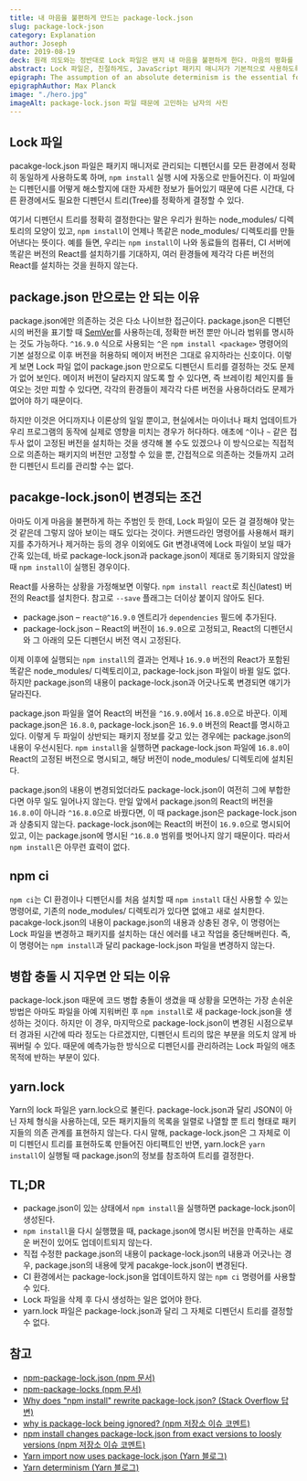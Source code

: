 ```yaml
---
title: 내 마음을 불편하게 만드는 package-lock.json
slug: package-lock-json
category: Explanation
author: Joseph
date: 2019-08-19
deck: 원래 의도와는 정반대로 Lock 파일은 왠지 내 마음을 불편하게 한다. 마음의 평화를 위해 몇몇 포인트를 정리했다.
abstract: Lock 파일은, 친절하게도, JavaScript 패키지 매니저가 기본적으로 사용하도록 되어있는 데다가, 그 목적이 개발자가 느끼기에는 너무나도 직관적이라, 큰 거부감 없이 받아들이고 사용하게 되는 경향이 있다. 하지만 이런 친절함이나 직관성과는 별개로, 올바르게 사용하고 있는 건지에 대한 확신을 얻기가 어렵다. 이 글은 신경 쓰이는 Lock 파일의 몇몇 포인트를 정리한 것이다.
epigraph: The assumption of an absolute determinism is the essential foundation of every scientific enquiry.
epigraphAuthor: Max Planck
image: "./hero.jpg"
imageAlt: package-lock.json 파일 때문에 고민하는 남자의 사진
---
```


## Lock 파일

pacakge-lock.json 파일은 패키지 매니저로 관리되는 디펜던시를 모든 환경에서 정확히 동일하게 사용하도록 하며, `npm install` 실행 시에 자동으로 만들어진다. 이 파일에는 디펜던시를 어떻게 해소할지에 대한 자세한 정보가 들어있기 때문에 다른 시간대, 다른 환경에서도 필요한 디펜던시 트리(Tree)를 정확하게 결정할 수 있다.

여기서 디펜던시 트리를 정확히 결정한다는 말은 우리가 원하는 node_modules/ 디렉토리의 모양이 있고, `npm install`이 언제나 똑같은 node_modules/ 디렉토리를 만들어낸다는 뜻이다. 예를 들면, 우리는 `npm install`이 나와 동료들의 컴퓨터, CI 서버에 똑같은 버전의 React를 설치하기를 기대하지, 여러 환경들에 제각각 다른 버전의 React를 설치하는 것을 원하지 않는다.

## package.json 만으로는 안 되는 이유

package.json에만 의존하는 것은 다소 나이브한 접근이다. package.json은 디펜던시의 버전을 표기할 때 [SemVer](https://semver.org)를 사용하는데, 정확한 버전 뿐만 아니라 범위를 명시하는 것도 가능하다. `^16.9.0` 식으로 사용되는 `^`은 `npm install <package>` 명령어의 기본 설정으로 이후 버전을 허용하되 메이저 버전은 그대로 유지하라는 신호이다. 이렇게 보면 Lock 파일 없이 package.json 만으로도 디펜던시 트리를 결정하는 것도 문제가 없어 보인다. 메이저 버전이 달라지지 않도록 할 수 있다면, 즉 브레이킹 체인지를 들여오는 것만 피할 수 있다면, 각각의 환경들이 제각각 다른 버전을 사용하더라도 문제가 없어야 하기 때문이다.

하지만 이것은 어디까지나 이론상의 일일 뿐이고, 현실에서는 마이너나 패치 업데이트가 우리 프로그램의 동작에 실제로 영향을 미치는 경우가 허다하다. 애초에 `^`이나 `~` 같은 접두사 없이 고정된 버전을 설치하는 것을 생각해 볼 수도 있겠으나 이 방식으로는 직접적으로 의존하는 패키지의 버전만 고정할 수 있을 뿐, 간접적으로 의존하는 것들까지 고려한 디펜던시 트리를 관리할 수는 없다.

## pacakge-lock.json이 변경되는 조건

아마도 이게 마음을 불편하게 하는 주범인 듯 한데, Lock 파일이 모든 걸 결정해야 맞는 것 같은데 그렇지 않아 보이는 때도 있다는 것이다. 커맨드라인 명령어를 사용해서 패키지를 추가하거나 제거하는 등의 경우 이외에도 Git 변경내역에 Lock 파일이 보일 때가 간혹 있는데, 바로 package-lock.json과 package.json이 제대로 동기화되지 않았을 때 `npm install`이 실행된 경우이다.

React를 사용하는 상황을 가정해보면 이렇다. `npm install react`로 최신(latest) 버전의 React를 설치한다. 참고로 `--save` 플래그는 더이상 붙이지 않아도 된다.

- package.json – `react@^16.9.0` 엔트리가 `dependencies` 필드에 추가된다.
- package-lock.json – React의 버전이 `16.9.0`으로 고정되고, React의 디펜던시와 그 아래의 모든 디펜던시 버전 역시 고정된다.

이제 이후에 실행되는 `npm install`의 결과는 언제나 `16.9.0` 버전의 React가 포함된 똑같은 node_modules/ 디렉토리이고, package-lock.json 파일이 바뀔 일도 없다. 하지만 package.json의 내용이 package-lock.json과 어긋나도록 변경되면 얘기가 달라진다.

package.json 파일을 열어 React의 버전을 `^16.9.0`에서 `16.8.0`으로 바꾼다. 이제 package.json은 `16.8.0`, package-lock.json은 `16.9.0` 버전의 React를 명시하고 있다. 이렇게 두 파일이 상반되는 패키지 정보를 갖고 있는 경우에는 package.json의 내용이 우선시된다. `npm install`을 실행하면 package-lock.json 파일에 `16.8.0`이 React의 고정된 버전으로 명시되고, 해당 버전이 node_modules/ 디렉토리에 설치된다.

package.json의 내용이 변경되었더라도 package-lock.json이 여전히 그에 부합한다면 아무 일도 일어나지 않는다. 만일 앞에서 package.json의 React의 버전을 `16.8.0`이 아니라 `^16.8.0`으로 바꿨다면, 이 때 package.json은 package-lock.json과 상충되지 않는다. package-lock.json에는 React의 버전이 `16.9.0`으로 명시되어 있고, 이는 package.json에 명시된 `^16.8.0` 범위를 벗어나지 않기 때문이다. 따라서 `npm install`은 아무런 효력이 없다.

## npm ci

`npm ci`는 CI 환경이나 디펜던시를 처음 설치할 때 `npm install` 대신 사용할 수 있는 명령어로, 기존의 node_modules/ 디렉토리가 있다면 없애고 새로 설치한다. pacakge-lock.json의 내용이 package.json의 내용과 상충된 경우, 이 명령어는 Lock 파일을 변경하고 패키지를 설치하는 대신 에러를 내고 작업을 중단해버린다. 즉, 이 명령어는 `npm install`과 달리 package-lock.json 파일을 변경하지 않는다.

## 병합 충돌 시 지우면 안 되는 이유

package-lock.json 때문에 코드 병합 충돌이 생겼을 때 상황을 모면하는 가장 손쉬운 방법은 아마도 파일을 아예 지워버린 후 `npm install`로 새 package-lock.json을 생성하는 것이다. 하지만 이 경우, 마지막으로 package-lock.json이 변경된 시점으로부터 경과된 시간에 따라 정도는 다르겠지만, 디펜던시 트리의 많은 부분을 의도치 않게 바꿔버릴 수 있다. 때문에 예측가능한 방식으로 디펜던시를 관리하려는 Lock 파일의 애초 목적에 반하는 부분이 있다.

## yarn.lock

Yarn의 lock 파일은 yarn.lock으로 불린다. package-lock.json과 달리 JSON이 아닌 자체 형식을 사용하는데, 모든 패키지들의 목록을 일렬로 나열할 뿐 트리 형태로 패키지들의 의존 관계를 표현하지 않는다. 다시 말해, package-lock.json은 그 자체로 이미 디펜던시 트리를 표현하도록 만들어진 아티팩트인 반면, yarn.lock은 `yarn install`이 실행될 때 package.json의 정보를 참조하여 트리를 결정한다.

## TL;DR

- package.json이 있는 상태에서 `npm install`을 실행하면 package-lock.json이 생성된다.
- `npm install`을 다시 실행했을 때, package.json에 명시된 버전을 만족하는 새로운 버전이 있어도 업데이트되지 않는다.
- 직접 수정한 package.json의 내용이 package-lock.json의 내용과 어긋나는 경우, package.json의 내용에 맞게 pacakge-lock.json이 변경된다.
- CI 환경에서는 package-lock.json을 업데이트하지 않는 `npm ci` 명령어를 사용할 수 있다.
- Lock 파일을 삭제 후 다시 생성하는 일은 없어야 한다.
- yarn.lock 파일은 package-lock.json과 달리 그 자체로 디펜던시 트리를 결정할 수 없다.


## 참고

- [npm-package-lock.json (npm 문서)](https://docs.npmjs.com/files/package-lock.json)
- [npm-package-locks (npm 문서)](https://docs.npmjs.com/files/package-locks)
- [Why does "npm install" rewrite package-lock.json? (Stack Overflow 답변)](https://stackoverflow.com/questions/45022048/why-does-npm-install-rewrite-package-lock-json)
- [why is package-lock being ignored? (npm 저장소 이슈 코멘트)](https://github.com/npm/npm/issues/17979#issuecomment-332701215)
- [npm install changes package-lock.json from exact versions to loosly versions (npm 저장소 이슈 코멘트)](https://github.com/npm/npm/issues/20434#issuecomment-402988364)
- [Yarn import now uses package-lock.json (Yarn 블로그)](https://yarnpkg.com/blog/2018/06/04/yarn-import-package-lock/)
- [Yarn determinism (Yarn 블로그)](https://yarnpkg.com/blog/2017/05/31/determinism/)